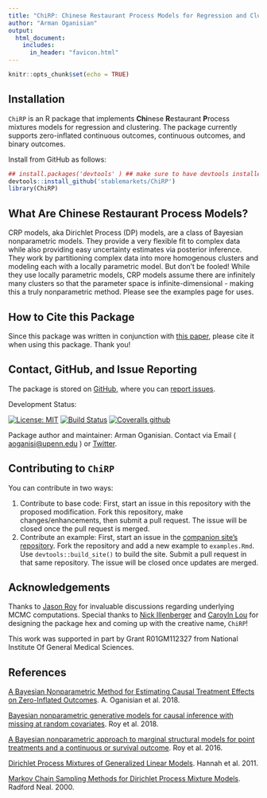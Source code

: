 ```yaml
---
title: "ChiRP: Chinese Restaurant Process Models for Regression and Clustering"
author: "Arman Oganisian"
output:
  html_document:
    includes:
      in_header: "favicon.html" 
---
```


<script>
   $(document).ready(function() {
     $head = $('#header');
     $head.prepend('<img src=\"logo.png\" style=\"float: right;width: 150px;\"/>')
   });
</script>


```r
knitr::opts_chunk$set(echo = TRUE)
```

## Installation 
`ChiRP` is an R package that implements **Chi**nese **R**estaurant **P**rocess mixtures models for regression and clustering. The package currently supports zero-inflated continuous outcomes, continuous outcomes, and binary outcomes. 

Install from GitHub as follows:
```r
## install.packages('devtools' ) ## make sure to have devtools installed 
devtools::install_github('stablemarkets/ChiRP')
library(ChiRP)
```

## What Are Chinese Restaurant Process Models?
CRP models, aka Dirichlet Process (DP) models, are a class of Bayesian nonparametric models. They provide a very flexible fit to complex data while also providing easy uncertainty estimates via posterior inference. They work by partitioning complex data into more homogenous clusters and modeling each with a locally parametric model. But don't be fooled! While they use locally parametric models, CRP models assume there are infinitely many clusters so that the parameter space is infinite-dimensional - making this a truly nonparametric method. Please see the examples page for uses.

## How to Cite this Package
Since this package was written in conjunction with [this paper](https://arxiv.org/abs/1810.09494), please cite it when using this package. Thank you!

## Contact, GitHub, and Issue Reporting
The package is stored on [GitHub](https://github.com/stablemarkets/ChiRP), where you can [report issues](https://github.com/stablemarkets/ChiRP/issues).

Development Status:

[![License: MIT](https://img.shields.io/badge/License-MIT-yellow.svg)](https://opensource.org/licenses/MIT)
[![Build Status](https://travis-ci.org/stablemarkets/ChiRP.svg?branch=master)](https://travis-ci.org/stablemarkets/ChiRP)
[![Coveralls github](https://img.shields.io/coveralls/github/stablemarkets/ChiRP.svg?style=popout)](https://coveralls.io/github/stablemarkets/ChiRP)


Package author and maintainer: Arman Oganisian.
Contact via Email ( [aoganisi@upenn.edu](aoganisi@upenn.edu) ) or  [Twitter](https://twitter.com/StableMarkets). 

## Contributing to `ChiRP`
You can contribute in two ways:

1. Contribute to base code: First, start an issue in this repository with the proposed modification. Fork this repository, make changes/enhancements, then submit a pull request. The issue will be closed once the pull request is merged.
2. Contribute an example: First, start an issue in the [companion site's repository](https://github.com/stablemarkets/ChiRPsite). Fork the repository and add a new example to `examples.Rmd`. Use `devtools::build_site()` to build the site. Submit a pull request in that same repository. The issue will be closed once updates are merged.


## Acknowledgements
Thanks to [Jason Roy](https://twitter.com/jasonroy) for invaluable discussions regarding underlying MCMC computations. Special thanks to [Nick Illenberger](https://twitter.com/_Willy_Nilly) and [Caroyln Lou](https://twitter.com/carelouu) for designing the package hex and coming up with the creative name, `ChiRP`!

This work was supported in part by Grant R01GM112327 from National Institute Of General Medical
Sciences.

## References
[A Bayesian Nonparametric Method for Estimating Causal Treatment Effects on Zero-Inflated Outcomes](https://arxiv.org/abs/1810.09494). A. Oganisian et al. 2018.

[Bayesian nonparametric generative models for causal inference with missing at random covariates](https://onlinelibrary.wiley.com/doi/abs/10.1111/biom.12875). Roy et al. 2018.

[A Bayesian nonparametric approach to marginal structural models for point treatments and a continuous or survival outcome](https://www.ncbi.nlm.nih.gov/pubmed/27345532). Roy et al. 2016.


[Dirichlet Process Mixtures of Generalized Linear Models](http://www.cs.columbia.edu/~blei/papers/HannahBleiPowell2011.pdf). Hannah et al. 2011.

[Markov Chain Sampling Methods for Dirichlet Process Mixture Models](http://www.stat.columbia.edu/npbayes/papers/neal_sampling.pdf). Radford Neal. 2000.

